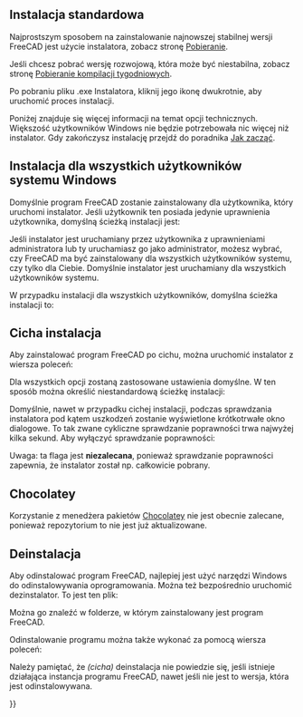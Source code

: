 <languages/>

{{docnav/pl
|[[Feature_list/pl|Funkcjonalność programu]]
|[[Installing_on_Linux/pl|Instalacja w systemie Linux]]
}}

{{TOCright}}

<span id="Standard_Installation"></span>
==Instalacja standardowa==

Najprostszym sposobem na zainstalowanie najnowszej stabilnej wersji FreeCAD jest użycie instalatora, zobacz stronę [[Download/pl|Pobieranie]].

Jeśli chcesz pobrać wersję rozwojową, która może być niestabilna, zobacz stronę [https://github.com/FreeCAD/FreeCAD-Bundle/releases/tag/weekly-builds Pobieranie kompilacji tygodniowych].

Po pobraniu pliku .exe Instalatora, kliknij jego ikonę dwukrotnie, aby uruchomić proces instalacji.

Poniżej znajduje się więcej informacji na temat opcji technicznych. Większość użytkowników Windows nie będzie potrzebowała nic więcej niż instalator. Gdy zakończysz instalację przejdź do poradnika [[Getting_started/pl|Jak zacząć]].

<span id="Installation_for_all_users_of_the_Windows_system"></span>
==Instalacja dla wszystkich użytkowników systemu Windows==

Domyślnie program FreeCAD zostanie zainstalowany dla użytkownika, który uruchomi instalator. Jeśli użytkownik ten posiada jedynie uprawnienia użytkownika, domyślną ścieżką instalacji jest:
: {{FileName|C:\\Users\<username\\AppData\Local\Programy\FreeCAD X.YY}}

Jeśli instalator jest uruchamiany przez użytkownika z uprawnieniami administratora lub ty uruchamiasz go jako administrator, możesz wybrać, czy FreeCAD ma być zainstalowany dla wszystkich użytkowników systemu, czy tylko dla Ciebie. Domyślnie instalator jest uruchamiany dla wszystkich użytkowników systemu.

W przypadku instalacji dla wszystkich użytkowników, domyślna ścieżka instalacji to:
: {{FileName|C:\Program Files\FreeCAD X.YY}}

<span id="Silent_Installation"></span>
==Cicha instalacja==

Aby zainstalować program FreeCAD po cichu, można uruchomić instalator z wiersza poleceń:

{{Code|lang=text|code=
FreeCAD-~.exe /S
}}
Dla wszystkich opcji zostaną zastosowane ustawienia domyślne. W ten sposób można określić niestandardową ścieżkę instalacji:

{{Code|lang=text|code=
FreeCAD-~.exe /S /D=A path to FreeCAD with spaces
}}

Domyślnie, nawet w przypadku cichej instalacji, podczas sprawdzania instalatora pod kątem uszkodzeń zostanie wyświetlone krótkotrwałe okno dialogowe. To tak zwane cykliczne sprawdzanie poprawności trwa najwyżej kilka sekund. Aby wyłączyć sprawdzanie poprawności:

{{Code|lang=text|code=
FreeCAD-~.exe /S /NCRC
}}

Uwaga: ta flaga {{Incode|/NCRC}} jest '''niezalecana''', ponieważ sprawdzanie poprawności zapewnia, że instalator został np. całkowicie pobrany.

<span id="Chocolatey"></span>
==Chocolatey==

Korzystanie z menedżera pakietów [https://chocolatey.org/install Chocolatey] nie jest obecnie zalecane, ponieważ repozytorium to nie jest już aktualizowane.

<span id="Uninstallation"></span>
==Deinstalacja==

Aby odinstalować program FreeCAD, najlepiej jest użyć narzędzi Windows do odinstalowywania oprogramowania. Można też bezpośrednio uruchomić dezinstalator. To jest ten plik:
: {{FileName|Uninstall-FreeCAD.exe}}
Można go znaleźć w folderze, w którym zainstalowany jest program FreeCAD.

Odinstalowanie programu można także wykonać za pomocą wiersza poleceń:

{{Code|lang=text|code=
Uninstall-FreeCAD.exe /S}}

Należy pamiętać, że ''(cicha)'' deinstalacja nie powiedzie się, jeśli istnieje działająca instancja programu FreeCAD, nawet jeśli nie jest to wersja, która jest odinstalowywana.


{{docnav/pl
|[[Feature_list/pl|Funkcjonalność programu]]
|[[Installing_on_Linux/pl|Instalacja w systemie Linux]]
}}

{{Userdocnavi{{#translation:}}}}